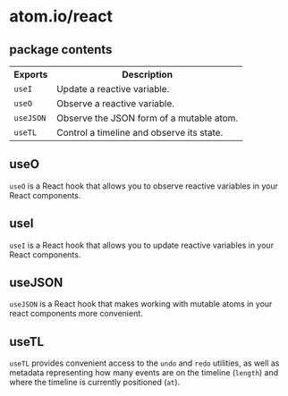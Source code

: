 
<Layout>

# <span className="soft">atom.io</span>/react

## package contents

<table>
  <tbody>
    <tr>
      <th>Exports</th>
      <th>Description</th>
    </tr>
    <tr>
      <td>
        <code>useI</code>
      </td>
      <td>Update a reactive variable.</td>
    </tr>
    <tr>
      <td>
        <code>useO</code>
      </td>
      <td>Observe a reactive variable.</td>
    </tr>
    <tr>
      <td>
        <code>useJSON</code>
      </td>
      <td>Observe the JSON form of a mutable atom.</td>
    </tr>
    <tr>
      <td>
        <code>useTL</code>
      </td>
      <td>Control a timeline and observe its state.</td>
    </tr>
  </tbody>
</table>

## useO


`useO` is a React hook that allows you to observe reactive variables in your React components.

<UseO />

## useI


`useI` is a React hook that allows you to update reactive variables in your React components.

<UseI />

## useJSON


`useJSON` is a React hook that makes working with mutable atoms in your react components more convenient.

<UseJSON />

## useTL


`useTL` provides convenient access to the `undo` and `redo` utilities, as well as metadata representing how many events are on the timeline (`length`) and where the timeline is currently positioned (`at`).

<UseTL />

</Layout>
